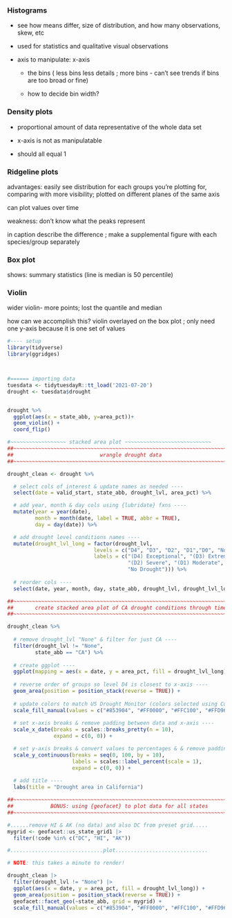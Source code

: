 ### Histograms

-   see how means differ, size of distribution, and how many observations, skew, etc

-   used for statistics and qualitative visual observations

-   axis to manipulate: x-axis

    -   the bins ( less bins less details ; more bins - can't see trends if bins are too broad or fine)

    -   how to decide bin width?

### Density plots

-   proportional amount of data representative of the whole data set

-   x-axis is not as manipulatable

-   should all equal 1

### Ridgeline plots

advantages: easily see distribution for each groups you're plotting for, comparing with more visibility; plotted on different planes of the same axis

can plot values over time

weakness: don't know what the peaks represent

in caption describe the difference ; make a supplemental figure with each species/group separately

### Box plot

shows: summary statistics (line is median is 50 percentile)

### Violin

wider violin- more points; lost the quantile and median

how can we accomplish this? violin overlayed on the box plot ; only need one y-axis because it is one set of values

```r
#---- setup 
library(tidyverse)
library(ggridges)



#====== importing data
tuesdata <- tidytuesdayR::tt_load('2021-07-20')
drought <- tuesdata$drought


drought %>% 
  ggplot(aes(x = state_abb, y=area_pct))+
  geom_violin() + 
  coord_flip()
```

```r
#~~~~~~~~~~~~~~~~~~ stacked area plot ~~~~~~~~~~~~~~~~~~~~~~~~~~~~
##~~~~~~~~~~~~~~~~~~~~~~~~~~~~~~~~~~~~~~~~~~~~~~~~~~~~~~~~~~~~~~~~~~~~~~~~~~~~~~
##                            wrangle drought data                          ----
##~~~~~~~~~~~~~~~~~~~~~~~~~~~~~~~~~~~~~~~~~~~~~~~~~~~~~~~~~~~~~~~~~~~~~~~~~~~~~~

drought_clean <- drought %>% 

  # select cols of interest & update names as needed ----
  select(date = valid_start, state_abb, drought_lvl, area_pct) %>% 

  # add year, month & day cols using {lubridate} fxns ----
  mutate(year = year(date),
         month = month(date, label = TRUE, abbr = TRUE),
         day = day(date)) %>% 

  # add drought level conditions names ----
  mutate(drought_lvl_long = factor(drought_lvl,
                            levels = c("D4", "D3", "D2", "D1","D0", "None"),
                            labels = c("(D4) Exceptional", "(D3) Extreme",
                                       "(D2) Severe", "(D1) Moderate", "(D0) Abnormally Dry", 
                                       "No Drought"))) %>% 
  
  # reorder cols ----
  select(date, year, month, day, state_abb, drought_lvl, drought_lvl_long, area_pct)

##~~~~~~~~~~~~~~~~~~~~~~~~~~~~~~~~~~~~~~~~~~~~~~~~~~~~~~~~~~~~~~~~~~~~~~~~~~~~~~
##       create stacked area plot of CA drought conditions through time     ----
##~~~~~~~~~~~~~~~~~~~~~~~~~~~~~~~~~~~~~~~~~~~~~~~~~~~~~~~~~~~~~~~~~~~~~~~~~~~~~~

drought_clean %>%  
  
  # remove drought_lvl "None" & filter for just CA ----
  filter(drought_lvl != "None",
         state_abb == "CA") %>%  
  
  # create ggplot ----
  ggplot(mapping = aes(x = date, y = area_pct, fill = drought_lvl_long)) +
  
  # reverse order of groups so level D4 is closest to x-axis ----
  geom_area(position = position_stack(reverse = TRUE)) +
  
  # update colors to match US Drought Monitor (colors selected using ColorPick Eyedropper from original USDM data viz) ----
  scale_fill_manual(values = c("#853904", "#FF0000", "#FFC100", "#FFD965", "#FFFF00")) +
  
  # set x-axis breaks & remove padding between data and x-axis ----
  scale_x_date(breaks = scales::breaks_pretty(n = 10),
               expand = c(0, 0)) +

  # set y-axis breaks & convert values to percentages & & remove padding between data and y-axis----
  scale_y_continuous(breaks = seq(0, 100, by = 10),
                     labels = scales::label_percent(scale = 1),
                     expand = c(0, 0)) +
  
  # add title ----
  labs(title = "Drought area in California") 

##~~~~~~~~~~~~~~~~~~~~~~~~~~~~~~~~~~~~~~~~~~~~~~~~~~~~~~~~~~~~~~~~~~~~~~~~~~~~~~
##            BONUS: using {geofacet} to plot data for all states           ----
##~~~~~~~~~~~~~~~~~~~~~~~~~~~~~~~~~~~~~~~~~~~~~~~~~~~~~~~~~~~~~~~~~~~~~~~~~~~~~~

#......remove HI & AK (no data) and also DC from preset grid.....
mygrid <- geofacet::us_state_grid1 |>
  filter(!code %in% c("DC", "HI", "AK"))

#..............................plot..............................

# NOTE: this takes a minute to render!

drought_clean |> 
  filter(drought_lvl != "None") |> 
  ggplot(aes(x = date, y = area_pct, fill = drought_lvl_long)) +
  geom_area(position = position_stack(reverse = TRUE)) +
  geofacet::facet_geo(~state_abb, grid = mygrid) +
  scale_fill_manual(values = c("#853904", "#FF0000", "#FFC100", "#FFD965", "#FFFF00"))
```
